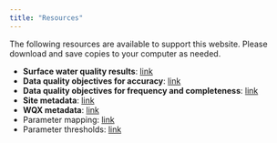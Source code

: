 ```yaml
---
title: "Resources"
---
```


The following resources are available to support this website. Please download and save copies to your computer as needed.

-   **Surface water quality results**: [link](https://github.com/massbays-tech/MassWateR/raw/main/inst/extdata/ExampleResults.xlsx)
-   **Data quality objectives for accuracy**: [link](https://github.com/massbays-tech/MassWateR/raw/main/inst/extdata/ExampleDQOAccuracy.xlsx)
-   **Data quality objectives for frequency and completeness**: [link](https://github.com/massbays-tech/MassWateR/raw/main/inst/extdata/ExampleDQOFrequencyCompleteness.xlsx)
-   **Site metadata**: [link](https://github.com/massbays-tech/MassWateR/raw/main/inst/extdata/ExampleSites.xlsx)
-   **WQX metadata**: [link](https://github.com/massbays-tech/MassWateR/raw/main/inst/extdata/ExampleWQX.xlsx)
-   Parameter mapping: [link](https://github.com/massbays-tech/MassWateR/raw/main/inst/extdata/ParameterMapping.xlsx)
-   Parameter thresholds: [link](https://github.com/massbays-tech/MassWateR/raw/main/inst/extdata/ThresholdMapping.xlsx)
